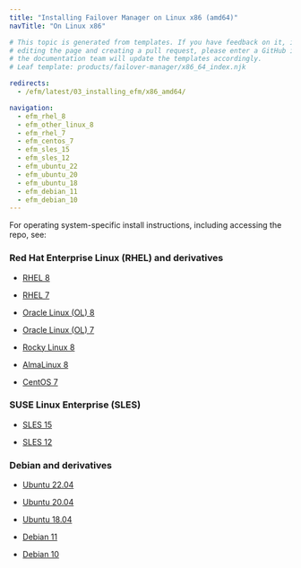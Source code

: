 ```yaml
---
title: "Installing Failover Manager on Linux x86 (amd64)"
navTitle: "On Linux x86"

# This topic is generated from templates. If you have feedback on it, instead of
# editing the page and creating a pull request, please enter a GitHub issue and
# the documentation team will update the templates accordingly.
# Leaf template: products/failover-manager/x86_64_index.njk

redirects:
  - /efm/latest/03_installing_efm/x86_amd64/

navigation:
  - efm_rhel_8
  - efm_other_linux_8
  - efm_rhel_7
  - efm_centos_7
  - efm_sles_15
  - efm_sles_12
  - efm_ubuntu_22
  - efm_ubuntu_20
  - efm_ubuntu_18
  - efm_debian_11
  - efm_debian_10
---
```


For operating system-specific install instructions, including accessing the repo, see:

### Red Hat Enterprise Linux (RHEL) and derivatives

- [RHEL 8](efm_rhel_8)

- [RHEL 7](efm_rhel_7)

- [Oracle Linux (OL) 8](efm_rhel_8)

- [Oracle Linux (OL) 7](efm_rhel_7)

- [Rocky Linux 8](efm_other_linux_8)

- [AlmaLinux 8](efm_other_linux_8)

- [CentOS 7](efm_centos_7)

### SUSE Linux Enterprise (SLES)

- [SLES 15](efm_sles_15)

- [SLES 12](efm_sles_12)

### Debian and derivatives

- [Ubuntu 22.04](efm_ubuntu_22)

- [Ubuntu 20.04](efm_ubuntu_20)

- [Ubuntu 18.04](efm_ubuntu_18)

- [Debian 11](efm_debian_11)

- [Debian 10](efm_debian_10)
